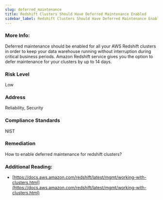 ```yaml
---
slug: deferred_maintenance
title: Redshift Clusters Should Have Deferred Maintenance Enabled
sidebar_label: Redshift Clusters Should Have Deferred Maintenance Enabled
---
```


### More Info:

Deferred maintenance should be enabled for all your AWS Redshift clusters in order to keep your data warehouse running without interruption during critical business periods. Amazon Redshift service gives you the option to defer maintenance for your clusters by up to 14 days.

### Risk Level

Low

### Address

Reliability, Security

### Compliance Standards

NIST

### Remediation

How to enable deferred maintenance for redshift clusters?

### Additional Reading:

- [https://docs.aws.amazon.com/redshift/latest/mgmt/working-with-clusters.html](https://docs.aws.amazon.com/redshift/latest/mgmt/working-with-clusters.html) 

